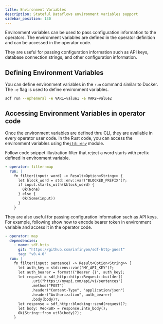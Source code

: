 ```yaml
---
title: Environment Variables
description: Stateful Dataflows environment variables support
sidebar_position: 130
---
```


Environment variables can be used to pass configuration information to the operators.  The environment variables are defined in the operator definition and can be accessed in the operator code.

They are useful for passing configuration information such as API keys, database connection strings, and other configuration information.

## Defining Environment Variables

You can define environment variables in the `run` command similar to Docker.  The `-e` flag is used to define environment variables.

```bash
sdf run --ephemeral -e VAR1=value1 -e VAR2=value2
```

## Accessing Environment Variables in operator code

Once the environment variables are defined thru CLI, they are available in every operator user code.  In the Rust code, you can access the environment variables using the[`std::env`](https://doc.rust-lang.org/std/env/index.html) module.

Follow code snippet illustration filter that reject a word starts with prefix defined in environment variable.

```yaml
- operator: filter-map
  run: |
    fn filter(input: word) -> Result<Option<String>> {
      let block_word = std::env::var("BLOCKED_PREFIX")?;
      if input.starts_with(&block_word) {
        Ok(None)
      } else {
        Ok(Some(input))
      }
    }
```

They are also useful for passing configuration information such as API keys.  For example, following show how to encode bearer token in environment variable and access it in the operator code.

```yaml
- operator: map
  dependencies:
    - name: sdf-http
      git: "https://github.com/infinyon/sdf-http-guest"
      tag: "v0.4.0"
  run: |
    fn filter(input: sentence) -> Result<Option<String>> {
      let auth_key = std::env::var("MY_API_KEY")?;
      let auth_bearer = format!("Bearer {}", auth_key);
      let request = sdf_http::http::Request::builder()
            .uri("https://myapi.com/api/v1/sentences")
            .method("POST")
            .header("Content-Type", "application/json")
            .header("Authorization", auth_bearer)
            .body(body)?;
      let response = sdf_http::blocking::send(request)?;
      let body: Vec<u8> = response.into_body();
      Ok(String::from_utf8(body)?);
    }
```
